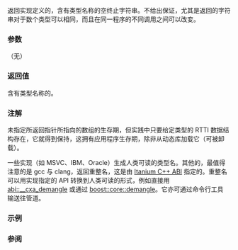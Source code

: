 {{cpp/types/type_info/title|name}}
{{cpp/types/type_info/navbar}}
{{dcl begin}}
{{dcla|anchor=no|noexcept=c++11|1=
const char* name() const;
}}
{{dcl end}}

返回实现定义的，含有类型名称的空终止字符串。不给出保证，尤其是返回的字符串对于数个类型可以相同，而且在同一程序的不同调用之间可以改变。

===参数===
（无）

===返回值===
含有类型名称的{{lt|cpp/string/byte|空终止字符串}}。

===注解===
未指定所返回指针所指向的数组的生存期，但实践中只要给定类型的 RTTI 数据结构存在，它就得到保持，这拥有应用程序生存期，除非从动态库加载它（可被卸载）。

一些实现（如 MSVC、IBM、Oracle）生成人类可读的类型名。其他的，最值得注意的是 gcc 与 clang，返回重整名，这是由 [https://itanium-cxx-abi.github.io/cxx-abi/abi.html#typeid Itanium C++ ABI] 指定的。重整名可以用实现指定的 API 转换到人类可读的形式，例如直接用 [https://gcc.gnu.org/onlinedocs/libstdc++/manual/ext_demangling.html abi::__cxa_demangle] 或通过 [http://www.boost.org/doc/libs/release/libs/core/doc/html/core/demangle.html boost::core::demangle]。它亦可通过命令行工具 {{tt|c++filt -t}} 输送往管道。

===示例===
{{example
|code=
#include &lt;boost/core/demangle.hpp&gt;
#include &lt;cstdlib&gt;
#include &lt;iostream&gt;
#include &lt;string&gt;
#include &lt;typeinfo&gt;

struct Base { virtual ~Base() = default; };
struct Derived : Base {};

int main()
{
    Base b1;
    Derived d1;

    const Base* pb = &amp;b1;
    std::cout &lt;&lt; typeid(*pb).name() &lt;&lt; '\n';
    pb = &amp;d1;
    std::cout &lt;&lt; typeid(*pb).name() &lt;&lt; '\n';

    std::string real_name = boost::core::demangle(typeid(pb).name());
    std::cout &lt;&lt; typeid(pb).name() &lt;&lt; " =&gt; " &lt;&lt; real_name &lt;&lt; '\n';

    std::cout &lt;&lt; "c++filt =&gt; " &lt;&lt; std::flush;
    std::string s = typeid(pb).name();
    std::system(("c++filt -t " + s).data());
}
|p=true
|output=
// GCC/Clang:
4Base
7Derived
PK4Base =&gt; Base const*
c++filt =&gt; Base const*

// MSVC:
struct Base
struct Derived
struct Base const * __ptr64 =&gt; struct Base const * __ptr64
}}

===参阅===
{{dsc begin}}
{{dsc inc|cpp/types/type_info/dsc hash_code}}
{{dsc end}}

{{langlinks|de|en|es|fr|it|ja|pt|ru}}